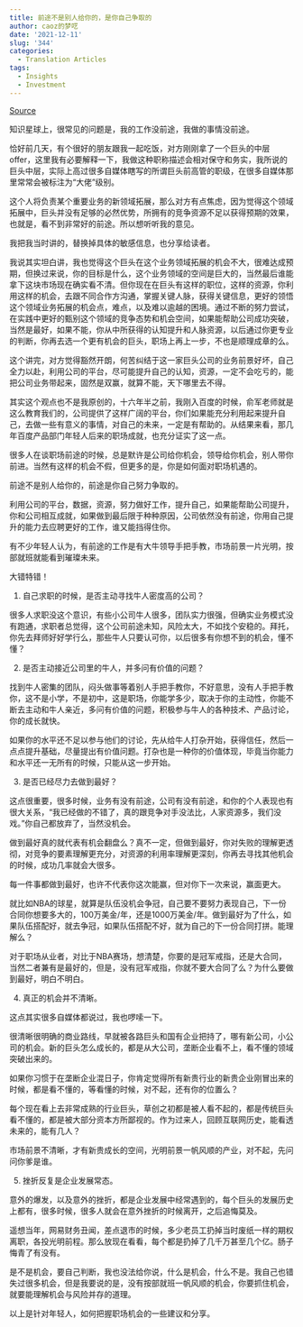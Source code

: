 ```yaml
---
title: 前途不是别人给你的，是你自己争取的
author: caoz的梦呓
date: '2021-12-11'
slug: '344'
categories:
  - Translation Articles
tags:
  - Insights
  - Investment
---
```


[Source](https://www.huxiu.com/article/452441.html)

知识星球上，很常见的问题是，我的工作没前途，我做的事情没前途。



恰好前几天，有个很好的朋友跟我一起吃饭，对方刚刚拿了一个巨头的中层offer，这里我有必要解释一下，我做这种职称描述会相对保守和务实，我所说的巨头中层，实际上高过很多自媒体瞎写的所谓巨头前高管的职级，在很多自媒体那里常常会被标注为“大佬”级别。



这个人将负责某个重要业务的新领域拓展，那么对方有点焦虑，因为觉得这个领域拓展中，巨头并没有足够的必然优势，所拥有的竞争资源不足以获得预期的效果，也就是，看不到非常好的前途。所以想听听我的意见。



我把我当时讲的，替换掉具体的敏感信息，也分享给读者。



我说其实坦白讲，我也觉得这个巨头在这个业务领域拓展的机会不大，很难达成预期，但换过来说，你的目标是什么，这个业务领域的空间是巨大的，当然最后谁能拿下这块市场现在确实看不清。但你现在在巨头有这样的职位，这样的资源，你利用这样的机会，去跟不同合作方沟通，掌握关键人脉，获得关键信息，更好的领悟这个领域业务拓展的机会点，难点，以及难以逾越的困境。通过不断的努力尝试，在实践中更好的甄别这个领域的竞争态势和机会空间，如果能帮助公司成功突破，当然是最好，如果不能，你从中所获得的认知提升和人脉资源，以后通过你更专业的判断，你再去选一个更有机会的巨头，职场上再上一步，不也是顺理成章的么。



这个讲完，对方觉得豁然开朗，何苦纠结于这一家巨头公司的业务前景好坏，自己全力以赴，利用公司的平台，尽可能提升自己的认知，资源，一定不会吃亏的，能把公司业务带起来，固然是双赢，就算不能，天下哪里去不得。



其实这个观点也不是我原创的，十六年半之前，我刚入百度的时候，俞军老师就是这么教育我们的，公司提供了这样广阔的平台，你们如果能充分利用起来提升自己，去做一些有意义的事情，对自己的未来，一定是有帮助的。从结果来看，那几年百度产品部门年轻人后来的职场成就，也充分证实了这一点。



很多人在谈职场前途的时候，总是默许是公司给你机会，领导给你机会，别人带你前进。当然有这样的机会不假，但更多的是，你是如何面对职场机遇的。



前途不是别人给你的，前途是你自己努力争取的。



利用公司的平台，数据，资源，努力做好工作，提升自己，如果能帮助公司提升，你和公司相互成就，如果做到最后限于种种原因，公司依然没有前途，你用自己提升的能力去应聘更好的工作，谁又能挡得住你。



有不少年轻人认为，有前途的工作是有大牛领导手把手教，市场前景一片光明，按部就班就能看到璀璨未来。



大错特错！



1. 自己求职的时候，是否主动寻找牛人密度高的公司？



很多人求职没这个意识，有些小公司牛人很多，团队实力很强，但确实业务模式没有跑通，求职者总觉得，这个公司前途未知，风险太大，不如找个安稳的。拜托，你先去拜师好好学行么，那些牛人只要认可你，以后很多有你想不到的机会，懂不懂？



2. 是否主动接近公司里的牛人，并多问有价值的问题？



找到牛人密集的团队，闷头做事等着别人手把手教你，不好意思，没有人手把手教你，这不是小学，不是初中，这是职场，你能学多少，取决于你的主动性，你能不断去主动和牛人亲近，多问有价值的问题，积极参与牛人的各种技术、产品讨论，你的成长就快。



如果你的水平还不足以参与他们的讨论，先从给牛人打杂开始，获得信任，然后一点点提升基础，尽量提出有价值问题。打杂也是一种你的价值体现，毕竟当你能力和水平还一无所有的时候，只能从这一步开始。



3. 是否已经尽力去做到最好？



这点很重要，很多时候，业务有没有前途，公司有没有前途，和你的个人表现也有很大关系，“我已经做的不错了，真的跟竞争对手没法比，人家资源多，我们没戏。”你自己都放弃了，当然没机会。



做到最好真的就代表有机会翻盘么？真不一定，但做到最好，你对失败的理解更透彻，对竞争的要素理解更充分，对资源的利用率理解更深刻，你再去寻找其他机会的时候，成功几率就会大很多。



每一件事都做到最好，也许不代表你这次能赢，但对你下一次来说，赢面更大。



就比如NBA的球星，就算是队伍没机会争冠，自己要不要努力表现自己，下一份合同你想要多大的，100万美金/年，还是1000万美金/年。做到最好为了什么，如果队伍搭配好，就去争冠，如果队伍搭配不好，就为自己的下一份合同打拼。能理解么？



对于职场从业者，对比于NBA赛场，想清楚，你要的是冠军戒指，还是大合同，当然二者兼有是最好的，但是，没有冠军戒指，你就不要大合同了么？为什么要做到最好，明白不明白。



4. 真正的机会并不清晰。



这点其实很多自媒体都说过，我也啰嗦一下。



很清晰很明确的商业路线，早就被各路巨头和国有企业把持了，哪有新公司，小公司的机会。新的巨头怎么成长的，都是从大公司，垄断企业看不上，看不懂的领域突破出来的。



如果你习惯于在垄断企业混日子，你肯定觉得所有新贵行业的新贵企业刚冒出来的时候，都是看不懂的，等看懂的时候，对不起，还有你的位置么？



每个现在看上去非常成熟的行业巨头，草创之初都是被人看不起的，都是传统巨头看不懂的，都是被大部分资本方所鄙视的。作为过来人，回顾互联网历史，能看透未来的，能有几人？



市场前景不清晰，才有新贵成长的空间，光明前景一帆风顺的产业，对不起，先问问你爹是谁。



5. 挫折反复是企业发展常态。



意外的爆发，以及意外的挫折，都是企业发展中经常遇到的，每个巨头的发展历史上都有，很多时候，很多人就会在意外挫折的时候离开，之后追悔莫及。



遥想当年，网易财务丑闻，差点退市的时候，多少老员工扔掉当时废纸一样的期权离职，各投光明前程。那么放现在看看，每个都是扔掉了几千万甚至几个亿。肠子悔青了有没有。



是不是机会，要自己判断，我也没法给你说，什么是机会，什么不是。我自己也错失过很多机会，但是我要说的是，没有按部就班一帆风顺的机会，你要抓住机会，就要能理解机会与风险并存的道理。



以上是针对年轻人，如何把握职场机会的一些建议和分享。